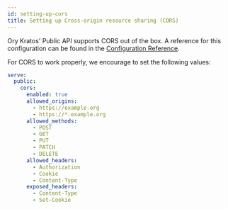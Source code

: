 ```yaml
---
id: setting-up-cors
title: Setting up Cross-origin resource sharing (CORS)
---
```


Ory Kratos' Public API supports CORS out of the box. A reference for this
configuration can be found in the
[Configuration Reference](../reference/configuration.md).

For CORS to work properly, we encourage to set the following values:

```yaml
serve:
  public:
    cors:
      enabled: true
      allowed_origins:
        - https://example.org
        - https://*.example.org
      allowed_methods:
        - POST
        - GET
        - PUT
        - PATCH
        - DELETE
      allowed_headers:
        - Authorization
        - Cookie
        - Content-Type
      exposed_headers:
        - Content-Type
        - Set-Cookie
```

